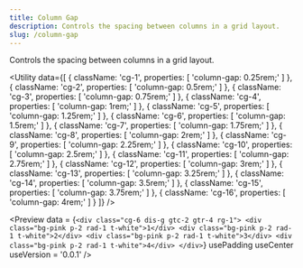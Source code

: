 ```yaml
---
title: Column Gap
description: Controls the spacing between columns in a grid layout.
slug: /column-gap
---
```



Controls the spacing between columns in a grid layout.

<Utility
  data={[
    {
      className: 'cg-1',
      properties: [
        'column-gap: 0.25rem;'
      ]
    },
    {
      className: 'cg-2',
      properties: [
        'column-gap: 0.5rem;'
      ]
    },
    {
      className: 'cg-3',
      properties: [
        'column-gap: 0.75rem;'
      ]
    },
    {
      className: 'cg-4',
      properties: [
        'column-gap: 1rem;'
      ]
    },
    {
      className: 'cg-5',
      properties: [
        'column-gap: 1.25rem;'
      ]
    },
    {
      className: 'cg-6',
      properties: [
        'column-gap: 1.5rem;'
      ]
    },
    {
      className: 'cg-7',
      properties: [
        'column-gap: 1.75rem;'
      ]
    },
    {
      className: 'cg-8',
      properties: [
        'column-gap: 2rem;'
      ]
    },
    {
      className: 'cg-9',
      properties: [
        'column-gap: 2.25rem;'
      ]
    },
    {
      className: 'cg-10',
      properties: [
        'column-gap: 2.5rem;'
      ]
    },
    {
      className: 'cg-11',
      properties: [
        'column-gap: 2.75rem;'
      ]
    },
    {
      className: 'cg-12',
      properties: [
        'column-gap: 3rem;'
      ]
    },
    {
      className: 'cg-13',
      properties: [
        'column-gap: 3.25rem;'
      ]
    },
    {
      className: 'cg-14',
      properties: [
        'column-gap: 3.5rem;'
      ]
    },
    {
      className: 'cg-15',
      properties: [
        'column-gap: 3.75rem;'
      ]
    },
    {
      className: 'cg-16',
      properties: [
        'column-gap: 4rem;'
      ]
    }
  ]}
/>

<Preview
  data = {`<div class="cg-6 dis-g gtc-2 gtr-4 rg-1">
      <div class="bg-pink p-2 rad-1 t-white">1</div>
      <div class="bg-pink p-2 rad-1 t-white">2</div>
      <div class="bg-pink p-2 rad-1 t-white">3</div>
      <div class="bg-pink p-2 rad-1 t-white">4</div>
    </div>`}
  usePadding
  useCenter
  useVersion = '0.0.1'
/>
